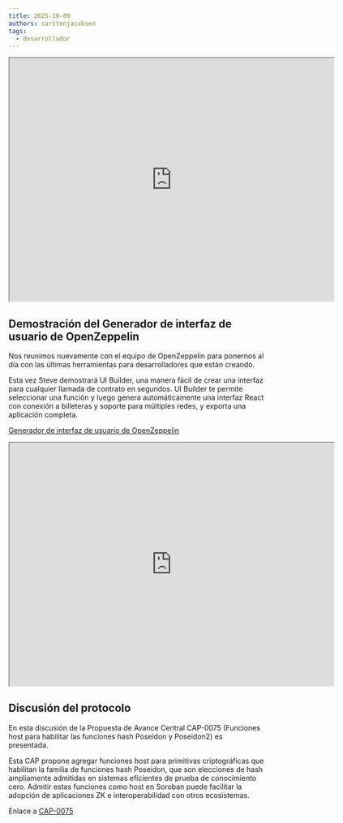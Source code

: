 ```yaml
---
title: 2025-10-09
authors: carstenjacobsen
tags:
  - desarrollador
---
```


<iframe
  src="https://www.youtube.com/embed/-uTKQIQpwAU?si=DTtCDBLTqhmeAu_W"
  width="640"
  height="480"
  allow="autoplay"
></iframe>

## Demostración del Generador de interfaz de usuario de OpenZeppelin

Nos reunimos nuevamente con el equipo de OpenZeppelin para ponernos al día con las últimas herramientas para desarrolladores que están creando.

Esta vez Steve demostrará UI Builder, una manera fácil de crear una interfaz para cualquier llamada de contrato en segundos. UI Builder te permite seleccionar una función y luego genera automáticamente una interfaz React con conexión a billeteras y soporte para múltiples redes, y exporta una aplicación completa.

[Generador de interfaz de usuario de OpenZeppelin](https://builder.openzeppelin.com)

<iframe
  src="https://www.youtube.com/embed/rWWB7-8A-g8?si=k0uAjapexNwHyAJV"
  width="640"
  height="480"
  allow="autoplay"
></iframe>

## Discusión del protocolo

En esta discusión de la Propuesta de Avance Central CAP-0075 (Funciones host para habilitar las funciones hash Poseidon y Poseidon2) es presentada.

Esta CAP propone agregar funciones host para primitivas criptográficas que habilitan la familia de funciones hash Poseidon, que son elecciones de hash ampliamente admitidas en sistemas eficientes de prueba de conocimiento cero. Admitir estas funciones como host en Soroban puede facilitar la adopción de aplicaciones ZK e interoperabilidad con otros ecosistemas.

Enlace a [CAP-0075](https://github.com/stellar/stellar-protocol/blob/master/core/cap-0075.md)

